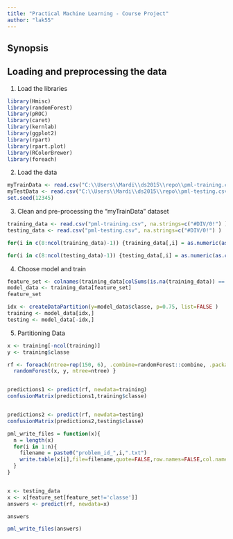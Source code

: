 ```yaml
---
title: "Practical Machine Learning - Course Project"
author: "lak55"
---
```


## Synopsis


## Loading and preprocessing the data

1. Load the libraries 

```r
library(Hmisc)
library(randomForest)
library(pROC)
library(caret)
library(kernlab)
library(ggplot2)
library(rpart)
library(rpart.plot)
library(RColorBrewer)
library(foreach)

```

2. Load the data

```r
myTrainData <- read.csv("C:\\Users\\Mardi\\ds2015\\repo\\pml-training.csv",header=TRUE, sep = ",")
myTestData <- read.csv("C:\\Users\\Mardi\\ds2015\\repo\\pml-testing.csv",header=TRUE, sep = ",")
set.seed(12345)
```

3. Clean and pre-processing the "myTrainData" dataset

```r
training_data <- read.csv("pml-training.csv", na.strings=c("#DIV/0!") )
testing_data <- read.csv("pml-testing.csv", na.strings=c("#DIV/0!") )
```

```r
for(i in c(8:ncol(training_data)-1)) {training_data[,i] = as.numeric(as.character(training_data[,i]))}

for(i in c(8:ncol(testing_data)-1)) {testing_data[,i] = as.numeric(as.character(testing_data[,i]))}
```

4. Choose model and train
```r
feature_set <- colnames(training_data[colSums(is.na(training_data)) == 0])[-(1:7)]
model_data <- training_data[feature_set]
feature_set

idx <- createDataPartition(y=model_data$classe, p=0.75, list=FALSE )
training <- model_data[idx,]
testing <- model_data[-idx,]

```

5. Partitioning Data

```r

x <- training[-ncol(training)]
y <- training$classe

rf <- foreach(ntree=rep(150, 6), .combine=randomForest::combine, .packages='randomForest') %dopar% {
  randomForest(x, y, ntree=ntree) }


predictions1 <- predict(rf, newdata=training)
confusionMatrix(predictions1,training$classe)


predictions2 <- predict(rf, newdata=testing)
confusionMatrix(predictions2,testing$classe)

pml_write_files = function(x){
  n = length(x)
  for(i in 1:n){
    filename = paste0("problem_id_",i,".txt")
    write.table(x[i],file=filename,quote=FALSE,row.names=FALSE,col.names=FALSE)
  }
}


x <- testing_data
x <- x[feature_set[feature_set!='classe']]
answers <- predict(rf, newdata=x)

answers

pml_write_files(answers)

```






